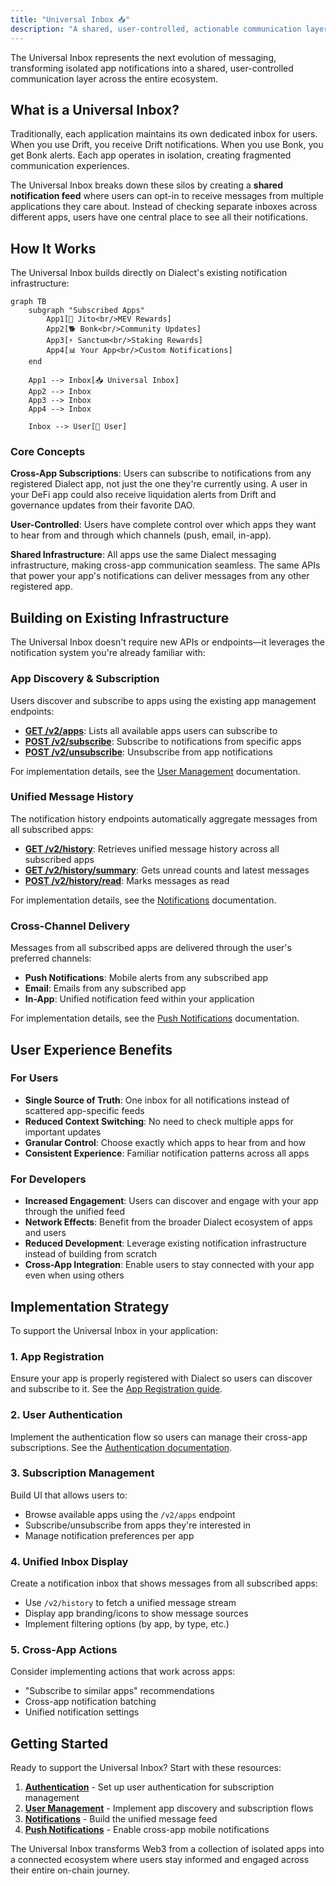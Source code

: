 ```yaml
---
title: "Universal Inbox 📥"
description: "A shared, user-controlled, actionable communication layer across the entire Web3 ecosystem."
---
```


The Universal Inbox represents the next evolution of messaging, transforming isolated app notifications into a shared, user-controlled communication layer across the entire ecosystem.

## What is a Universal Inbox?

Traditionally, each application maintains its own dedicated inbox for users. When you use Drift, you receive Drift notifications. When you use Bonk, you get Bonk alerts. Each app operates in isolation, creating fragmented communication experiences.

The Universal Inbox breaks down these silos by creating a **shared notification feed** where users can opt-in to receive messages from multiple applications they care about. Instead of checking separate inboxes across different apps, users have one central place to see all their notifications.

## How It Works

The Universal Inbox builds directly on Dialect's existing notification infrastructure:

```mermaid
graph TB
    subgraph "Subscribed Apps"
        App1[🚀 Jito<br/>MEV Rewards]
        App2[🐕 Bonk<br/>Community Updates] 
        App3[⚡ Sanctum<br/>Staking Rewards]
        App4[📊 Your App<br/>Custom Notifications]
    end
    
    App1 --> Inbox[📥 Universal Inbox]
    App2 --> Inbox
    App3 --> Inbox
    App4 --> Inbox
    
    Inbox --> User[👤 User]
```

### Core Concepts

**Cross-App Subscriptions**: Users can subscribe to notifications from any registered Dialect app, not just the one they're currently using. A user in your DeFi app could also receive liquidation alerts from Drift and governance updates from their favorite DAO.

**User-Controlled**: Users have complete control over which apps they want to hear from and through which channels (push, email, in-app). 

**Shared Infrastructure**: All apps use the same Dialect messaging infrastructure, making cross-app communication seamless. The same APIs that power your app's notifications can deliver messages from any other registered app.

## Building on Existing Infrastructure

The Universal Inbox doesn't require new APIs or endpoints—it leverages the notification system you're already familiar with:

### App Discovery & Subscription

Users discover and subscribe to apps using the existing app management endpoints:

- **[GET /v2/apps](https://alerts-api.dial.to/docs#tag/subscriber/GET/v2/apps)**: Lists all available apps users can subscribe to
- **[POST /v2/subscribe](https://alerts-api.dial.to/docs#tag/subscriber/POST/v2/subscribe)**: Subscribe to notifications from specific apps
- **[POST /v2/unsubscribe](https://alerts-api.dial.to/docs#tag/subscriber/POST/v2/unsubscribe)**: Unsubscribe from app notifications

For implementation details, see the [User Management](/alerts/integrate-inbox/user-management) documentation.

### Unified Message History

The notification history endpoints automatically aggregate messages from all subscribed apps:

- **[GET /v2/history](https://alerts-api.dial.to/docs#tag/subscriber/GET/v2/history)**: Retrieves unified message history across all subscribed apps
- **[GET /v2/history/summary](https://alerts-api.dial.to/docs#tag/subscriber/GET/v2/history/summary)**: Gets unread counts and latest messages
- **[POST /v2/history/read](https://alerts-api.dial.to/docs#tag/subscriber/POST/v2/history/read)**: Marks messages as read

For implementation details, see the [Notifications](/alerts/integrate-inbox/api/notifications) documentation.

### Cross-Channel Delivery

Messages from all subscribed apps are delivered through the user's preferred channels:

- **Push Notifications**: Mobile alerts from any subscribed app
- **Email**: Emails from any subscribed app 
- **In-App**: Unified notification feed within your application

For implementation details, see the [Push Notifications](/alerts/integrate-inbox/api/push-notifications) documentation.

## User Experience Benefits

### For Users
- **Single Source of Truth**: One inbox for all notifications instead of scattered app-specific feeds
- **Reduced Context Switching**: No need to check multiple apps for important updates
- **Granular Control**: Choose exactly which apps to hear from and how
- **Consistent Experience**: Familiar notification patterns across all apps

### For Developers
- **Increased Engagement**: Users can discover and engage with your app through the unified feed
- **Network Effects**: Benefit from the broader Dialect ecosystem of apps and users
- **Reduced Development**: Leverage existing notification infrastructure instead of building from scratch
- **Cross-App Integration**: Enable users to stay connected with your app even when using others

## Implementation Strategy

To support the Universal Inbox in your application:

### 1. App Registration
Ensure your app is properly registered with Dialect so users can discover and subscribe to it. See the [App Registration guide](/alerts/setup/register-app).

### 2. User Authentication  
Implement the authentication flow so users can manage their cross-app subscriptions. See the [Authentication documentation](/alerts/integrate-inbox/api/authentication).

### 3. Subscription Management
Build UI that allows users to:
- Browse available apps using the `/v2/apps` endpoint
- Subscribe/unsubscribe from apps they're interested in
- Manage notification preferences per app

### 4. Unified Inbox Display
Create a notification inbox that shows messages from all subscribed apps:
- Use `/v2/history` to fetch a unified message stream
- Display app branding/icons to show message sources
- Implement filtering options (by app, by type, etc.)

### 5. Cross-App Actions
Consider implementing actions that work across apps:
- "Subscribe to similar apps" recommendations
- Cross-app notification batching
- Unified notification settings

## Getting Started

Ready to support the Universal Inbox? Start with these resources:

1. **[Authentication](/alerts/integrate-inbox/api/authentication)** - Set up user authentication for subscription management
2. **[User Management](/alerts/integrate-inbox/user-management)** - Implement app discovery and subscription flows  
3. **[Notifications](/alerts/integrate-inbox/api/notifications)** - Build the unified message feed
4. **[Push Notifications](/alerts/integrate-inbox/api/push-notifications)** - Enable cross-app mobile notifications

The Universal Inbox transforms Web3 from a collection of isolated apps into a connected ecosystem where users stay informed and engaged across their entire on-chain journey.